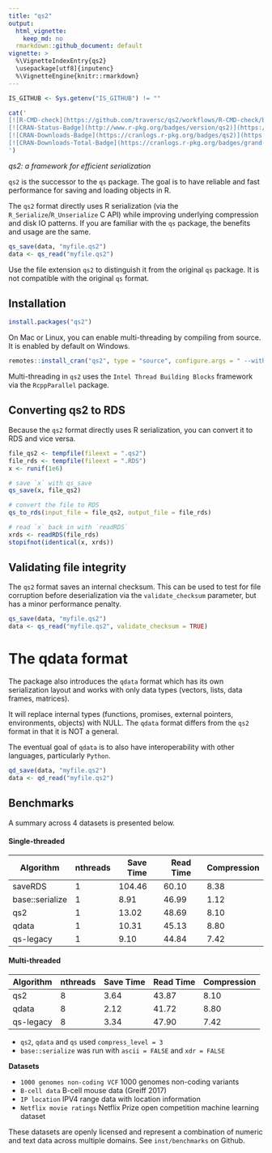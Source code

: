```yaml
---
title: "qs2"
output:
  html_vignette:
    keep_md: no
  rmarkdown::github_document: default
vignette: >
  %\VignetteIndexEntry{qs2}
  \usepackage[utf8]{inputenc}
  %\VignetteEngine{knitr::rmarkdown}
---
```


```r
IS_GITHUB <- Sys.getenv("IS_GITHUB") != ""
```

```r
cat('
[![R-CMD-check](https://github.com/traversc/qs2/workflows/R-CMD-check/badge.svg)](https://github.com/traversc/qs2/actions)
[![CRAN-Status-Badge](http://www.r-pkg.org/badges/version/qs2)](https://cran.r-project.org/package=qs2)
[![CRAN-Downloads-Badge](https://cranlogs.r-pkg.org/badges/qs2)](https://cran.r-project.org/package=qs2)
[![CRAN-Downloads-Total-Badge](https://cranlogs.r-pkg.org/badges/grand-total/qs2)](https://cran.r-project.org/package=qs2)
')
```

*qs2: a framework for efficient serialization*

`qs2` is the successor to the `qs` package. The goal is to have reliable and fast performance for saving and loading objects in R.

The `qs2` format directly uses R serialization (via the `R_Serialize`/`R_Unserialize` C API) while improving underlying compression and disk IO patterns. 
If you are familiar with the `qs` package, the benefits and usage are the same.

```r
qs_save(data, "myfile.qs2")
data <- qs_read("myfile.qs2")
```

Use the file extension `qs2` to distinguish it from the original `qs` package. It is not compatible with the original `qs` format.


## Installation

```r
install.packages("qs2")
```

On Mac or Linux, you can enable multi-threading by compiling from source. It is enabled by default on Windows. 

```r
remotes::install_cran("qs2", type = "source", configure.args = " --with-TBB --with-simd=AVX2")
```

Multi-threading in `qs2` uses the `Intel Thread Building Blocks` framework via the `RcppParallel` package.


## Converting qs2 to RDS

Because the `qs2` format directly uses R serialization, you can convert it to RDS and vice versa.

```r
file_qs2 <- tempfile(fileext = ".qs2")
file_rds <- tempfile(fileext = ".RDS")
x <- runif(1e6)

# save `x` with qs_save
qs_save(x, file_qs2)

# convert the file to RDS
qs_to_rds(input_file = file_qs2, output_file = file_rds)

# read `x` back in with `readRDS`
xrds <- readRDS(file_rds)
stopifnot(identical(x, xrds))
```

## Validating file integrity

The `qs2` format saves an internal checksum. This can be used to test for file corruption before deserialization via the `validate_checksum` parameter, but has a minor performance penalty.

```r
qs_save(data, "myfile.qs2")
data <- qs_read("myfile.qs2", validate_checksum = TRUE)
```

# The qdata format

The package also introduces the `qdata` format which has its own serialization layout and works with only data types (vectors, lists, data frames, matrices). 

It will replace internal types (functions, promises, external pointers, environments, objects) with NULL. The `qdata` format differs from 
the `qs2` format in that it is NOT a general.

The eventual goal of `qdata` is to also have interoperability with other languages, particularly `Python`. 

```r
qd_save(data, "myfile.qs2")
data <- qd_read("myfile.qs2")
```

## Benchmarks

A summary across 4 datasets is presented below.


#### Single-threaded

| Algorithm       | nthreads | Save Time | Read Time | Compression |
|-----------------|----------|-----------|-----------|-------------|
| saveRDS         | 1        | 104.46    | 60.10     | 8.38        |
| base::serialize | 1        | 8.91      | 46.99     | 1.12        |
| qs2             | 1        | 13.02     | 48.69     | 8.10        |
| qdata           | 1        | 10.31     | 45.13     | 8.80        |
| qs-legacy       | 1        | 9.10      | 44.84     | 7.42        |

#### Multi-threaded

| Algorithm       | nthreads | Save Time | Read Time | Compression |
|-----------------|----------|-----------|-----------|-------------|
| qs2             | 8        | 3.64      | 43.87     | 8.10        |
| qdata           | 8        | 2.12      | 41.72     | 8.80        |
| qs-legacy       | 8        | 3.34      | 47.90     | 7.42        |

* `qs2`, `qdata` and `qs` used `compress_level = 3`
* `base::serialize` was run with `ascii = FALSE` and `xdr = FALSE`

**Datasets**

* `1000 genomes non-coding VCF` 1000 genomes non-coding variants
* `B-cell data` B-cell mouse data (Greiff 2017)
* `IP location` IPV4 range data with location information
* `Netflix movie ratings` Netflix Prize open competition machine learning dataset

These datasets are openly licensed and represent a combination of numeric and text data across multiple domains. See `inst/benchmarks` on Github.
